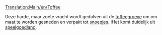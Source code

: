 [[Translation:Main/en/Toffee]]
{{nl/Vracht|name=Toffee
|image=ToffeeQuarry.png
|geproduceerd=[[Main/nl/Toffeegroeve|Toffeegroeve]]
| geaccepteerd=[[Main/nl/Snoepfabriek|Snoepfabriek]]
}}

Deze harde, maar zoete vracht wordt gedolven uit de [[Main/nl/Toffeegroeve|toffeegroeve]] om om maat te worden gesneden en verpakt tot [[Main/nl/Snoep|snoepjes]]. IHet komt duidelijk uit [[Main/en/Klimaat/Nl#Speelgoedland|speelgoedland]].